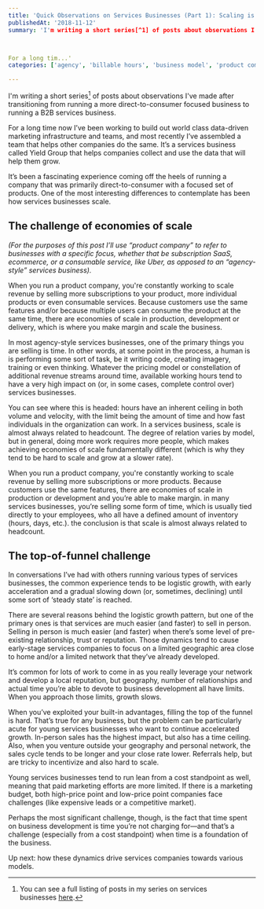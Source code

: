 ```yaml
---
title: 'Quick Observations on Services Businesses (Part 1): Scaling is Completely Different'
publishedAt: '2018-11-12'
summary: 'I'm writing a short series[^1] of posts about observations I've made after transitioning from running a more direct-to-consumer focused business to running a B2B services business. 



For a long tim...'
categories: ['agency', 'billable hours', 'business model', 'product comany', 'services business', 'Work']

---
```


I'm writing a short series[^1] of posts about observations I've made after transitioning from running a more direct-to-consumer focused business to running a B2B services business. 

For a long time now I’ve been working to build out world class data-driven marketing infrastructure and teams, and most recently I’ve assembled a team that helps other companies do the same. It’s a services business called Yield Group that helps companies collect and use the data that will help them grow.

It’s been a fascinating experience coming off the heels of running a company that was primarily direct-to-consumer with a focused set of products. One of the most interesting differences to contemplate has been how services businesses scale.

## The challenge of economies of scale

*(For the purposes of this post I’ll use “product company” to refer to businesses with a specific focus, whether that be subscription SaaS, ecommerce, or a consumable service, like Uber, as opposed to an “agency-style” services business).*

When you run a product company, you're constantly working to scale revenue by selling more subscriptions to your product, more individual products or even consumable services. Because customers use the same features and/or because multiple users can consume the product at the same time, there are economies of scale in production, development or delivery, which is where you make margin and scale the business.

In most agency-style services businesses, one of the primary things you are selling is time. In other words, at some point in the process, a human is is performing some sort of task, be it writing code, creating imagery, training or even thinking. Whatever the pricing model or constellation of additional revenue streams around time, available working hours tend to have a very high impact on (or, in some cases, complete control over) services businesses.

You can see where this is headed: hours have an inherent ceiling in both volume and velocity, with the limit being the amount of time and how fast individuals in the organization can work. In a services business, scale is almost always related to headcount. The degree of relation varies by model, but in general, doing more work requires more people, which makes achieving economies of scale fundamentally different (which is why they tend to be hard to scale and grow at a slower rate).

When you run a product company, you're constantly working to scale revenue by selling more subscriptions or more products. Because customers use the same features, there are economies of scale in production or development and you’re able to make margin. in many services businesses, you’re selling some form of time, which is usually tied directly to your employees, who all have a defined amount of inventory (hours, days, etc.). the conclusion is that scale is almost always related to headcount.

## The top-of-funnel challenge

In conversations I’ve had with others running various types of services businesses, the common experience tends to be logistic growth, with early acceleration and a gradual slowing down (or, sometimes, declining) until some sort of ‘steady state’ is reached.

There are several reasons behind the logistic growth pattern, but one of the primary ones is that services are much easier (and faster) to sell in person. Selling in person is much easier (and faster) when there’s some level of pre-existing relationship, trust or reputation. Those dynamics tend to cause early-stage services companies to focus on a limited geographic area close to home and/or a limited network that they’ve already developed.

It’s common for lots of work to come in as you really leverage your network and develop a local reputation, but geography, number of relationships and actual time you’re able to devote to business development all have limits. When you approach those limits, growth slows.

When you’ve exploited your built-in advantages, filling the top of the funnel is hard. That’s true for any business, but the problem can be particularly acute for young services businesses who want to continue accelerated growth. In-person sales has the highest impact, but also has a time ceiling. Also, when you venture outside your geography and personal network, the sales cycle tends to be longer and your close rate lower. Referrals help, but are tricky to incentivize and also hard to scale.

Young services businesses tend to run lean from a cost standpoint as well, meaning that paid marketing efforts are more limited. If there is a marketing budget, both high-price point and low-price point companies face challenges (like expensive leads or a competitive market).

Perhaps the most significant challenge, though, is the fact that time spent on business development is time you’re not charging for—and that’s a challenge (especially from a cost standpoint) when time is a foundation of the business.

Up next: how these dynamics drive services companies towards various models.

[^1]: You can see a full listing of posts in my series on services businesses [here](https://ericdodds.com/series-quick-observations-on-services-businesses/).
